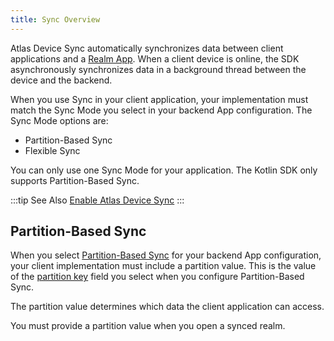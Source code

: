 ```yaml
---
title: Sync Overview
---
```


Atlas Device Sync automatically synchronizes data between client applications and
a [Realm App](https://www.mongodb.com/docs/realm/cloud/#std-label-realm-cloud).
When a client device is online, the SDK asynchronously synchronizes data in a
background thread between the device and the backend.

When you use Sync in your client application, your implementation must match
the Sync Mode you select in your backend App configuration. The Sync Mode
options are:

- Partition-Based Sync
- Flexible Sync

You can only use one Sync Mode for your application. The Kotlin
SDK only supports Partition-Based Sync.

:::tip See Also
[Enable Atlas Device Sync](https://www.mongodb.com/docs/realm/sync/configure/enable-sync/#std-label-enable-realm-sync)
:::

## Partition-Based Sync

When you select [Partition-Based Sync](https://www.mongodb.com/docs/realm/sync/data-access-patterns/partitions/#std-label-partition-based-sync)
for your backend App configuration, your client implementation must
include a partition value. This is the value of the
[partition key](https://www.mongodb.com/docs/realm/sync/data-access-patterns/partitions/#std-label-partition-key)
field you select when you configure Partition-Based Sync.

The partition value determines which data the client application can access.

You must provide a partition value when you open a synced realm.
